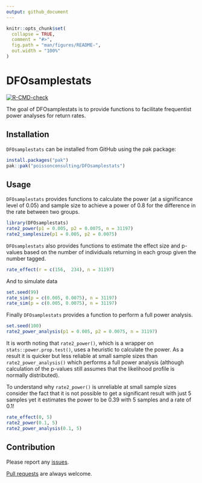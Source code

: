 ```yaml
---
output: github_document
---
```


<!-- README.md is generated from README.Rmd. Please edit that file -->

```r
knitr::opts_chunk$set(
  collapse = TRUE,
  comment = "#>",
  fig.path = "man/figures/README-",
  out.width = "100%"
)
```

# DFOsamplestats

<!-- badges: start -->
[![R-CMD-check](https://github.com/poissonconsulting/DFOsamplestats/actions/workflows/R-CMD-check.yaml/badge.svg)](https://github.com/poissonconsulting/DFOsamplestats/actions/workflows/R-CMD-check.yaml)
<!-- badges: end -->

The goal of DFOsamplestats is to provide functions to facilitate frequentist power analyses for return rates.

## Installation

`DFOsamplestats` can be installed from GitHub using the pak package:

```r
install.packages("pak")
pak::pak("poissonconsulting/DFOsamplestats")
```

## Usage

`DFOsamplestats` provides functions to calculate the power (at a significance level of 0.05) and sample size to achieve a power of 0.8 for the difference in the rate between two groups.

```r
library(DFOsamplestats)
rate2_power(p1 = 0.005, p2 = 0.0075, n = 31197)
rate2_samplesize(p1 = 0.005, p2 = 0.0075)
```

`DFOsamplestats` also provides functions to estimate the effect size and p-values 
based on the number of individuals returning in each group given the number tagged.

```r
rate_effect(r = c(156,  234), n = 31197)
```

And to simulate data

```r
set.seed(99)
rate_sim(p = c(0.005, 0.0075), n = 31197)
rate_sim(p = c(0.005, 0.0075), n = 31197)
```

Finally `DFOsamplestats` provides a function to perform a full power analysis.

```r
set.seed(100)
rate2_power_analysis(p1 = 0.005, p2 = 0.0075, n = 31197)
```

It is worth noting that `rate2_power()`, which is a wrapper on `stats::power.prop.test()`,
uses a heuristic to calculate the power.
As a result it is quicker but less reliable at small sample sizes than `rate2_power_analysis()` which performs a full power analysis (although calculation of the p-values still assumes that the likelihood profile is normally distributed).

To understand why `rate2_power()` is unreliable at small sample sizes consider the fact that it is not possible to get a significant result with just 5 samples yet it estimates the power to be 0.39 with 5 samples and a rate of 0.1!

```r
rate_effect(0, 5)
rate2_power(0.1, 5)
rate2_power_analysis(0.1, 5)
```

## Contribution

Please report any [issues](https://github.com/poissonconsulting/DFOsamplestats/issues).

[Pull requests](https://github.com/poissonconsulting/DFOsamplestats/pulls) are always welcome.
